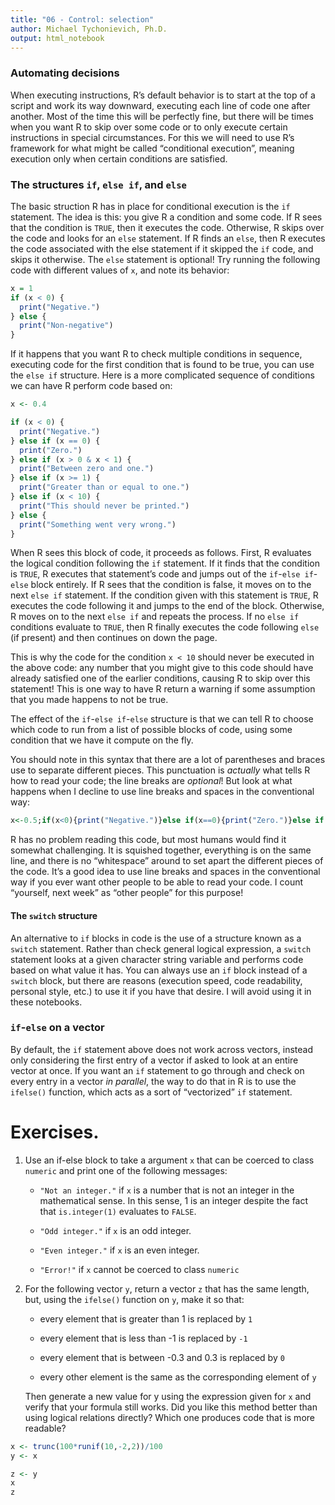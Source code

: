 ```yaml
---
title: "06 - Control: selection"
author: Michael Tychonievich, Ph.D.
output: html_notebook
---
```


### Automating decisions

When executing instructions, R's default behavior is to start at the top of a script and work its way downward, executing each line of code one after another. Most of the time this will be perfectly fine, but there will be times when you want R to skip over some code or to only execute certain instructions in special circumstances. For this we will need to use R's framework for what might be called "conditional execution", meaning execution only when certain conditions are satisfied.

### The structures `if`, `else if`, and `else`

The basic struction R has in place for conditional execution is the `if` statement. The idea is this: you give R a condition and some code. If R sees that the condition is `TRUE`, then it executes the code. Otherwise, R skips over the code and looks for an `else` statement. If R finds an `else`, then R executes the code associated with the else statement if it skipped the `if` code, and skips it otherwise. The `else` statement is optional! Try running the following code with different values of `x`, and note its behavior:

```r
x = 1
if (x < 0) {
  print("Negative.")
} else {
  print("Non-negative")
}
```

If it happens that you want R to check multiple conditions in sequence, executing code for the first condition that is found to be true, you can use the `else if` structure. Here is a more complicated sequence of conditions we can have R perform code based on:

```r
x <- 0.4

if (x < 0) {
  print("Negative.")
} else if (x == 0) {
  print("Zero.")
} else if (x > 0 & x < 1) {
  print("Between zero and one.")
} else if (x >= 1) {
  print("Greater than or equal to one.")
} else if (x < 10) {
  print("This should never be printed.")
} else {
  print("Something went very wrong.")
}
```

When R sees this block of code, it proceeds as follows. First, R evaluates the logical condition following the `if` statement. If it finds that the condition is `TRUE`, R executes that statement's code and jumps out of the `if`-`else if`-`else` block entirely. If R sees that the condition is false, it moves on to the next `else if` statement. If the condition given with this statement is `TRUE`, R executes the code following it and jumps to the end of the block. Otherwise, R moves on to the next `else if` and repeats the process. If no `else if` conditions evaluate to `TRUE`, then R finally executes the code following `else` (if present) and then continues on down the page.

This is why the code for the condition `x < 10` should never be executed in the above code: any number that you might give to this code should have already satisfied one of the earlier conditions, causing R to skip over this statement! This is one way to have R return a warning if some assumption that you made happens to not be true.

The effect of the `if`-`else if`-`else` structure is that we can tell R to choose which code to run from a list of possible blocks of code, using some condition that we have it compute on the fly.

You should note in this syntax that there are a lot of parentheses and braces use to separate different pieces. This punctuation is *actually* what tells R how to read your code; the line breaks are *optional*! But look at what happens when I decline to use line breaks and spaces in the conventional way:

```r
x<-0.5;if(x<0){print("Negative.")}else if(x==0){print("Zero.")}else if(x>0&x<1){print("Between zero and one.")}else if(x>=1){print("Greater than or equal to one.")}else{print("Something went wrong.")}
```

R has no problem reading this code, but most humans would find it somewhat challenging. It is squished together, everything is on the same line, and there is no "whitespace" around to set apart the different pieces of the code. It's a good idea to use line breaks and spaces in the conventional way if you ever want other people to be able to read your code. I count "yourself, next week" as "other people" for this purpose!

#### The `switch` structure

An alternative to `if` blocks in code is the use of a structure known as a `switch` statement. Rather than check general logical expression, a `switch` statement looks at a given character string variable and performs code based on what value it has. You can always use an `if` block instead of a `switch` block, but there are reasons (execution speed, code readability, personal style, etc.) to use it if you have that desire. I will avoid using it in these notebooks.

### `if`-`else` on a vector

By default, the `if` statement above does not work across vectors, instead only considering the first entry of a vector if asked to look at an entire vector at once. If you want an `if` statement to go through and check on every entry in a vector *in parallel*, the way to do that in R is to use the `ifelse()` function, which acts as a sort of "vectorized" `if` statement.

# Exercises.

1.  Use an if-else block to take a argument `x` that can be coerced to class `numeric` and print one of the following messages:

    * `"Not an integer."` if `x` is a number that is not an integer in the mathematical sense. In this sense, 1 is an integer despite the fact that `is.integer(1)` evaluates to `FALSE`.

    * `"Odd integer."` if `x` is an odd integer.

    * `"Even integer."` if `x` is an even integer.

    * `"Error!"` if `x` cannot be coerced to class `numeric`

2.  For the following vector `y`, return a vector `z` that has the same length, but, using the `ifelse()` function on `y`, make it so that:

    * every element that is greater than 1 is replaced by `1`

    * every element that is less than -1 is replaced by `-1`

    * every element that is between -0.3 and 0.3 is replaced by `0`

    * every other element is the same as the corresponding element of `y`

    Then generate a new value for y using the expression given for `x` and verify that your formula still works. Did you like this method better than using logical relations directly? Which one produces code that is more readable?

```r
x <- trunc(100*runif(10,-2,2))/100
y <- x
```

```r
z <- y 
x
z
```
